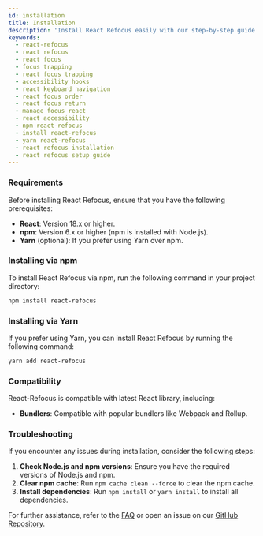 ```yaml
---
id: installation
title: Installation
description: 'Install React Refocus easily with our step-by-step guide. Learn how to set up this essential focus management library using npm or yarn. Get started now!'
keywords:
  - react-refocus
  - react refocus
  - react focus
  - focus trapping
  - react focus trapping
  - accessibility hooks
  - react keyboard navigation
  - react focus order
  - react focus return
  - manage focus react
  - react accessibility
  - npm react-refocus
  - install react-refocus
  - yarn react-refocus
  - react refocus installation
  - react refocus setup guide
---
```



<StructuredData />

### Requirements

Before installing React Refocus, ensure that you have the following prerequisites:

- **React**: Version 18.x or higher.
- **npm**: Version 6.x or higher (npm is installed with Node.js).
- **Yarn** (optional): If you prefer using Yarn over npm.

### Installing via npm

To install React Refocus via npm, run the following command in your project directory:

```bash
npm install react-refocus
```

### Installing via Yarn

If you prefer using Yarn, you can install React Refocus by running the following command:

```bash
yarn add react-refocus
```

### Compatibility

React-Refocus is compatible with latest React library, including:

- **Bundlers**: Compatible with popular bundlers like Webpack and Rollup.

### Troubleshooting

If you encounter any issues during installation, consider the following steps:

1. **Check Node.js and npm versions**: Ensure you have the required versions of Node.js and npm.
2. **Clear npm cache**: Run `npm cache clean --force` to clear the npm cache.
3. **Install dependencies**: Run `npm install` or `yarn install` to install all dependencies.

For further assistance, refer to the [FAQ](../faq) or open an issue on our [GitHub Repository](https://github.com/mallikcheripally/react-refocus).
